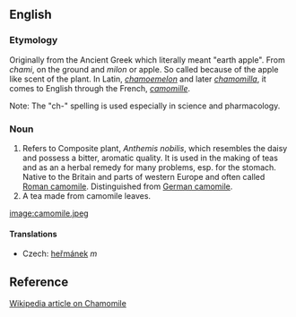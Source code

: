 ==English==
===Etymology===
Originally from the Ancient Greek which literally meant "earth apple". From ''chami'', on the ground and ''milon'' or apple. So called because of the apple like scent of the plant. In Latin, ''[[chamoemelon]]'' and later ''[[chamomilla]]'', it comes to English through the French, ''[[camomille]]''. 

Note: The "ch-" spelling is used especially in science and pharmacology.

===Noun===

#Refers to Composite plant, ''Anthemis nobilis'', which resembles the daisy and possess a bitter, aromatic quality. It is used in the making of teas and as an a herbal remedy for many problems, esp. for the stomach. Native to the Britain and parts of western Europe and often called [[Roman camomile]]. Distinguished from [[German camomile]].
#A tea made from camomile leaves.

[[image:camomile.jpeg]]

==== Translations ====
*Czech: [[heřmánek]] ''m''

==Reference==
[[w:chamomile|Wikipedia article on Chamomile]]